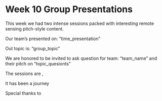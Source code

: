 # Week 10 Group Presentations {.unnumbered}

This week we had two intense sessions packed with interesting remote sensing pitch-style content.

Our team's presented on: "time_presentation"

Out topic is: "group_topic"

We are honored to be invited to ask question for team: "team_name" and their pitch on "topic_quesionts"

The sessions are ,

It has been a journey

Special thanks to
